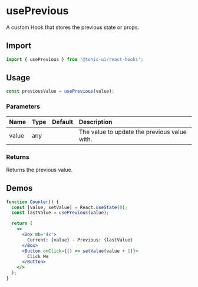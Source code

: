 # usePrevious

A custom Hook that stores the previous state or props.

## Import

```js
import { usePrevious } from '@tonic-ui/react-hooks';
```

## Usage

```js
const previousValue = usePrevious(value);
```

### Parameters

| Name | Type | Default | Description |
| :--- | :--- | :------ | :---------- |
| value | any | | The value to update the previous value with. |

### Returns

Returns the previous value.

## Demos

```jsx
function Counter() {
  const [value, setValue] = React.useState(0);
  const lastValue = usePrevious(value);

  return (
    <>
      <Box mb="4x">
        Current: {value} - Previous: {lastValue}
      </Box>
      <Button onClick={() => setValue(value + 1)}>
        Click Me
      </Button>
    </>
  );
}
```
